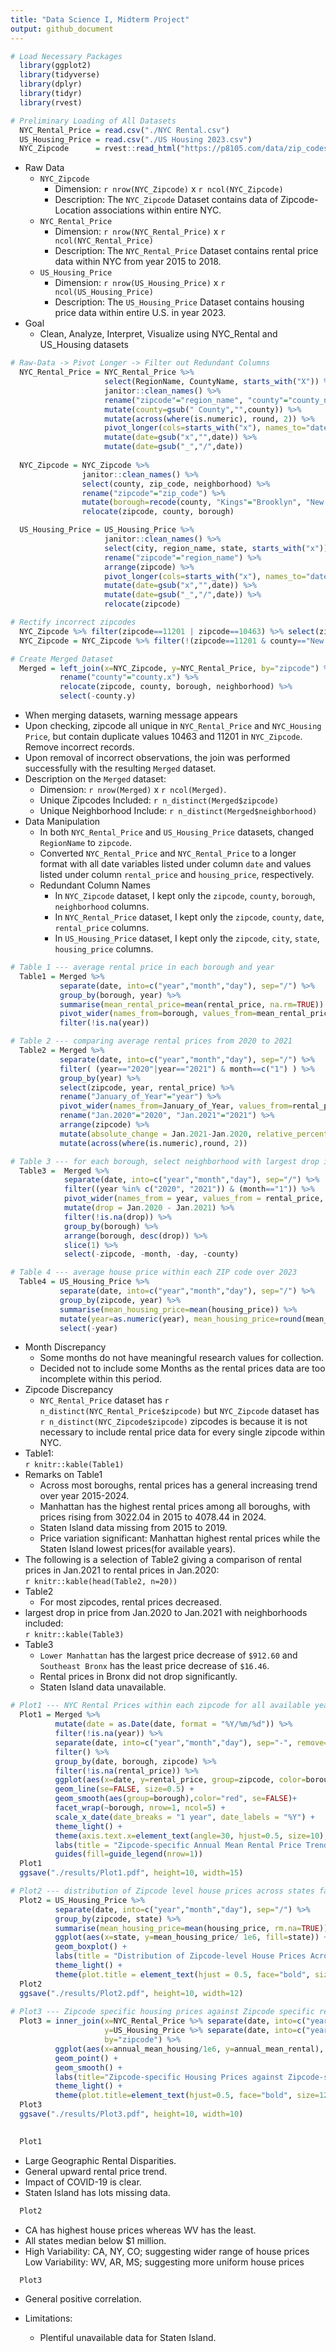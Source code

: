 ```yaml
---
title: "Data Science I, Midterm Project"
output: github_document
---
```


```r

# Load Necessary Packages
  library(ggplot2)
  library(tidyverse)
  library(dplyr)
  library(tidyr)
  library(rvest)

# Preliminary Loading of All Datasets
  NYC_Rental_Price = read.csv("./NYC Rental.csv")
  US_Housing_Price = read.csv("./US Housing 2023.csv")
  NYC_Zipcode      = rvest::read_html("https://p8105.com/data/zip_codes.html") %>% html_table(fill = TRUE) %>% mutate(.=.[[1]])

```

  - Raw Data    
    - `NYC_Zipcode`  
      - Dimension: `r nrow(NYC_Zipcode)` x `r ncol(NYC_Zipcode)`    
      - Description: The `NYC_Zipcode` Dataset contains data of Zipcode-Location associations within entire NYC.    
    - `NYC_Rental_Price`  
      - Dimension: `r nrow(NYC_Rental_Price)` x `r ncol(NYC_Rental_Price)`    
      - Description: The `NYC_Rental_Price` Dataset contains rental price data within NYC from year 2015 to 2018.    
    - `US_Housing_Price`    
      - Dimension: `r nrow(US_Housing_Price)` x `r ncol(US_Housing_Price)`    
      - Description: The `US_Housing_Price` Dataset contains housing price data within entire U.S. in year 2023.    
  - Goal
    - Clean, Analyze, Interpret, Visualize using NYC_Rental and US_Housing datasets

```r

# Raw-Data -> Pivot Longer -> Filter out Redundant Columns
  NYC_Rental_Price = NYC_Rental_Price %>% 
                     select(RegionName, CountyName, starts_with("X")) %>% 
                     janitor::clean_names() %>% 
                     rename("zipcode"="region_name", "county"="county_name") %>% 
                     mutate(county=gsub(" County","",county)) %>% 
                     mutate(across(where(is.numeric), round, 2)) %>% 
                     pivot_longer(cols=starts_with("x"), names_to="date", values_to="rental_price") %>% 
                     mutate(date=gsub("x","",date)) %>% 
                     mutate(date=gsub("_","/",date))
  
  NYC_Zipcode = NYC_Zipcode %>% 
                janitor::clean_names() %>% 
                select(county, zip_code, neighborhood) %>% 
                rename("zipcode"="zip_code") %>% 
                mutate(borough=recode(county, "Kings"="Brooklyn", "New York"="Manhattan", "Richmond"="Staten Island")) %>% 
                relocate(zipcode, county, borough)

  US_Housing_Price = US_Housing_Price %>% 
                     janitor::clean_names() %>% 
                     select(city, region_name, state, starts_with("x")) %>% 
                     rename("zipcode"="region_name") %>% 
                     arrange(zipcode) %>%
                     pivot_longer(cols=starts_with("x"), names_to="date", values_to="housing_price") %>% 
                     mutate(date=gsub("x","",date)) %>% 
                     mutate(date=gsub("_","/",date)) %>% 
                     relocate(zipcode)

# Rectify incorrect zipcodes
  NYC_Zipcode %>% filter(zipcode==11201 | zipcode==10463) %>% select(zipcode, county, borough) # correct data should be: 11201--Kings--Brooklyn & 10463--Bronx--Bronx
  NYC_Zipcode = NYC_Zipcode %>% filter(!(zipcode==11201 & county=="New York")) %>% filter(!(zipcode==10463 & county=="New York")) # select all correct zipcodes

# Create Merged Dataset
  Merged = left_join(x=NYC_Zipcode, y=NYC_Rental_Price, by="zipcode") %>%
           rename("county"="county.x") %>% 
           relocate(zipcode, county, borough, neighborhood) %>% 
           select(-county.y)

```

  - When merging datasets, warning message appears   
  - Upon checking, zipcode all unique in `NYC_Rental_Price` and `NYC_Housing Price`, but contain duplicate values 10463 and 11201 in `NYC_Zipcode`. Remove incorrect records.   
  - Upon removal of incorrect observations, the join was performed successfully with the resulting `Merged` dataset.
- Description on the `Merged` dataset:      
  - Dimension: `r nrow(Merged)` x `r ncol(Merged)`.     
  - Unique Zipcodes Included: `r n_distinct(Merged$zipcode)`    
  - Unique Neighborhood Include: `r n_distinct(Merged$neighborhood)`    
- Data Manipulation   
  - In both `NYC_Rental_Price` and `US_Housing_Price` datasets, changed `RegionName` to `zipcode`.   
  - Converted `NYC_Rental_Price` and `NYC_Rental_Price` to a longer format with all date variables listed under column `date` and values listed under column `rental_price` and `housing_price`, respectively.       
  - Redundant Column Names    
    - In `NYC_Zipcode` dataset, I kept only the `zipcode`, `county`, `borough`, `neighborhood` columns.   
    - In `NYC_Rental_Price` dataset, I kept only the `zipcode`, `county`, `date`, `rental_price` columns.   
    - In `US_Housing_Price` dataset, I kept only the `zipcode`, `city`, `state`, `housing_price` columns.   

```r

# Table 1 --- average rental price in each borough and year
  Table1 = Merged %>% 
           separate(date, into=c("year","month","day"), sep="/") %>% 
           group_by(borough, year) %>% 
           summarise(mean_rental_price=mean(rental_price, na.rm=TRUE)) %>% 
           pivot_wider(names_from=borough, values_from=mean_rental_price) %>% 
           filter(!is.na(year))

# Table 2 --- comparing average rental prices from 2020 to 2021
  Table2 = Merged %>% 
           separate(date, into=c("year","month","day"), sep="/") %>% 
           filter( (year=="2020"|year=="2021") & month==c("1") ) %>% 
           group_by(year) %>% 
           select(zipcode, year, rental_price) %>% 
           rename("January_of_Year"="year") %>% 
           pivot_wider(names_from=January_of_Year, values_from=rental_price) %>% 
           rename("Jan.2020"="2020", "Jan.2021"="2021") %>% 
           arrange(zipcode) %>% 
           mutate(absolute_change = Jan.2021-Jan.2020, relative_percentage_change = (Jan.2021 - Jan.2020) / Jan.2020 * 100) %>% 
           mutate(across(where(is.numeric),round, 2))

# Table 3 --- for each borough, select neighborhood with largest drop in rental price from Jan.2020 to Jan.2021 
  Table3 =  Merged %>% 
            separate(date, into=c("year","month","day"), sep="/") %>% 
            filter((year %in% c("2020", "2021")) & (month=="1")) %>%
            pivot_wider(names_from = year, values_from = rental_price, names_prefix = "Jan.") %>%
            mutate(drop = Jan.2020 - Jan.2021) %>% 
            filter(!is.na(drop)) %>% 
            group_by(borough) %>%
            arrange(borough, desc(drop)) %>%
            slice(1) %>%
            select(-zipcode, -month, -day, -county)

# Table 4 --- average house price within each ZIP code over 2023
  Table4 = US_Housing_Price %>% 
           separate(date, into=c("year","month","day"), sep="/") %>% 
           group_by(zipcode, year) %>% 
           summarise(mean_housing_price=mean(housing_price)) %>% 
           mutate(year=as.numeric(year), mean_housing_price=round(mean_housing_price,digits=0)) %>% 
           select(-year)
```

- Month Discrepancy      
  - Some months do not have meaningful research values for collection.
  - Decided not to include some Months as the rental prices data are too incomplete within this period.    
- Zipcode Discrepancy   
  - `NYC_Rental_Price` dataset has `r n_distinct(NYC_Rental_Price$zipcode)` but `NYC_Zipcode` dataset has `r n_distinct(NYC_Zipcode$zipcode)` zipcodes is because it is not necessary to include rental price data for every single zipcode within NYC.    
- Table1:    
`r knitr::kable(Table1)`  
- Remarks on Table1   
  - Across most boroughs, rental prices has a general increasing trend over year 2015-2024.   
  - Manhattan has the highest rental prices among all boroughs, with prices rising from 3022.04 in 2015 to 4078.44 in 2024.   
  - Staten Island data missing from 2015 to 2019. 
  - Price variation significant: Manhattan highest rental prices while the Staten Island lowest prices(for available years).    
- The following is a selection of Table2 giving a comparison of rental prices in Jan.2021 to rental prices in Jan.2020:   
`r knitr::kable(head(Table2, n=20))`    
- Table2   
  - For most zipcodes, rental prices decreased.   
- largest drop in price from Jan.2020 to Jan.2021 with neighborhoods included:   
`r knitr::kable(Table3)`    
- Table3   
  - `Lower Manhattan` has the largest price decrease of `$912.60` and `Southeast Bronx` has the least price decrease of `$16.46`.   
  - Rental prices in Bronx did not drop significantly.    
  - Staten Island data unavailable.  

```r

# Plot1 --- NYC Rental Prices within each zipcode for all available years facilitating comparisons across borough
  Plot1 = Merged %>% 
          mutate(date = as.Date(date, format = "%Y/%m/%d")) %>% 
          filter(!is.na(year)) %>% 
          separate(date, into=c("year","month","day"), sep="-", remove=FALSE) %>% 
          filter() %>% 
          group_by(date, borough, zipcode) %>% 
          filter(!is.na(rental_price)) %>% 
          ggplot(aes(x=date, y=rental_price, group=zipcode, color=borough, rm.na=TRUE)) +
          geom_line(se=FALSE, size=0.5) + 
          geom_smooth(aes(group=borough),color="red", se=FALSE)+
          facet_wrap(~borough, nrow=1, ncol=5) +
          scale_x_date(date_breaks = "1 year", date_labels = "%Y") +
          theme_light() +
          theme(axis.text.x=element_text(angle=30, hjust=0.5, size=10), plot.title=element_text(hjust=0.5, face="bold"), legend.position="bottom") +
          labs(title = "Zipcode-specific Annual Mean Rental Price Trends by Borough (2015-2024)", x = "Year", y = "Annual Mean Rental Price ($)", color = "Borough") +
          guides(fill=guide_legend(nrow=1))
  Plot1
  ggsave("./results/Plot1.pdf", height=10, width=15)

# Plot2 --- distribution of Zipcode level house prices across states facilitating comparison of the distribution of house prices across states
  Plot2 = US_Housing_Price %>% 
          separate(date, into=c("year","month","day"), sep="/") %>% 
          group_by(zipcode, state) %>% 
          summarise(mean_housing_price=mean(housing_price, rm.na=TRUE)) %>% 
          ggplot(aes(x=state, y=mean_housing_price/ 1e6, fill=state)) + 
          geom_boxplot() + 
          labs(title = "Distribution of Zipcode-level House Prices Across States", x = "State", y = "House Price (Million $)") +
          theme_light() +     
          theme(plot.title = element_text(hjust = 0.5, face="bold", size=15), axis.text.x = element_text(angle = 45, hjust = 1), legend.position="none")
  Plot2
  ggsave("./results/Plot2.pdf", height=10, width=12)
  
# Plot3 --- Zipcode specific housing prices against Zipcode specific rental prices ( In NYC 2023 )
  Plot3 = inner_join(x=NYC_Rental_Price %>% separate(date, into=c("year","month","day"), sep="/") %>% filter(year==2023) %>% group_by(zipcode) %>% summarise(annual_mean_rental=mean(rental_price)), 
                     y=US_Housing_Price %>% separate(date, into=c("year","month","day")) %>% filter(city=="New York") %>% group_by(zipcode) %>% summarise(annual_mean_housing=mean(housing_price)), 
                     by="zipcode") %>% 
          ggplot(aes(x=annual_mean_housing/1e6, y=annual_mean_rental), rm.na=TRUE) + 
          geom_point() +
          geom_smooth() +
          labs(title="Zipcode-specific Housing Prices against Zipcode-specific Rental Prices", x="Annual Mean Housing Price (Million $)", y="Annual Mean Rental Price($)") +
          theme_light() + 
          theme(plot.title=element_text(hjust=0.5, face="bold", size=12))
  Plot3
  ggsave("./results/Plot3.pdf", height=10, width=10)
  
```

```r
  Plot1
```

  - Large Geographic Rental Disparities.  
  - General upward rental price trend.   
  - Impact of COVID-19 is clear.   
  - Staten Island has lots missing data.   
```r
  Plot2
```

  - CA has highest house prices whereas WV has the least.    
  - All states median below $1 million.
  - High Variability: CA, NY, CO; suggesting wider range of house prices    
    Low Variability: WV, AR, MS; suggesting more uniform house prices   
```r
  Plot3
```

  - General positive correlation.

- Limitations:
  - Plentiful unavailable data for Staten Island.

